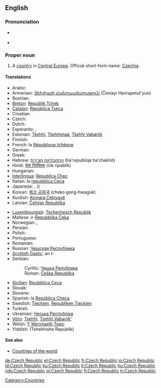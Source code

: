 ==English==
{{wikipedia}}

===Pronunciation===
* {{a|UK|US}} {{IPA|/ˈtʃɛk rɪˈpʌb.lɪk/}}
* {{audio|en-us-Czech Republic.ogg|Audio (US)}}

===Proper noun===
{{en-proper noun}}

# A [[country]] in [[Central Europe]]. Official short-form name: [[Czechia]].

====Translations====
{{trans-top|country in Central Europe}}
* Arabic: {{Arab|[[جمهورية التشيك]]}}
* Armenian: [[Չեխիայի Հանրապետություն]] (Čexiayi Hanrapetut'yun)
* Bosnian: {{t-|bs|Češka Republika|f}}
* [[Breton]]: [[Republik Tchek]]
* [[Catalan]]: [[República Txeca]] {{f}}
* Croatian: {{t-|hr|Češka Republika|f}}
* Czech: {{t+|cs|Česká republika|f}}
* Dutch: {{t+|nl|Tsjechische Republiek}}
* Esperanto: {{t-|eo|Ĉeĥio|xs=Esperanto}}, {{t-|eo|Ĉeĥujo|xs=Esperanto}}
* Estonian: [[Tšehhi]], [[Tšehhimaa]], [[Tšehhi Vabariik]]
* Finnish: {{t+|fi|Tšekin tasavalta}}
* French: la [[République tchèque]] {{f}}
* German: {{t+|de|Tschechische Republik}}
* Greek: {{t-|el|Δημοκρατία της Τσεχίας|f|tr=Dimokratía tis Tsechías|sc=Grek}}
* Hebrew: [[הרפובליקה הצ'כית]] (ha'republiqa ha'chekhit)
* Hindi: [[चेक रिपब्लिक]] (ćik ripablik)
* Hungarian: {{t+|hu|Cseh Köztársaság}}
* [[Interlingua]]: [[Republica Chec]]
* Italian: la [[repubblica Ceca]] {{f}}
* Japanese: {{t+|ja|チェコ|tr=Cheko|sc=Jpan}}, {{t-|ja|チェコ共和国|tr=Cheko-kyōwakoku|sc=Jpan}}({{Jpan|ちぇこきょうわこく}})
* Korean: [[체코 공화국]] (cheko gong-hwaguk)
* Kurdish: [[Komara Çêkiyayê]]
* Latvian: [[Čehijas Republika]] {{f}}
{{trans-mid}}
* [[Luxembourgish]]: [[Tschechesch Republik]]
* Maltese: ir-[[Repubblika Ċeka]]
* Norwegian: {{t+|no|Tsjekkia}}, {{t-|no|Den tsjekkiske republikk}}
* Persian: {{t-|fa|جمهوری چک|sc=fa-Arab|xs=Persian}}
* Polish: {{t+|pl|Republika Czeska|f}}
* Portuguese: {{t+|pt|República Tcheca}}
* Romanian: {{t-|ro|Republica Cehă|f}}
* Russian: [[Чешская Республика]] {{f}}
* [[Scottish Gaelic]]: an t-{{t-|gd|Seic|f|xs=Scottish Gaelic}}
* Serbian:
*: Cyrillic: [[Чешка Република]] {{f}}
*: Roman: [[Češka Republika]] {{f}}
* [[Sicilian]]: [[Ripùbblica Ceca]] {{f}}
* Slovak: {{t-|sk|Česká republika|f}}
* Slovene: {{t-|sl|Češka Republika|f}}
* Spanish: la [[República Checa]] {{f}}
* Swedish: [[Tjeckien]], [[Republiken Tjeckien]]
* Turkish: {{t+|tr|Çek Cumhuriyeti}}
* Ukrainian: [[Чеська Республіка]]
* [[Võro]]: [[Tsehhi]], [[Tsehhi Vabariik']]
* Welsh: [[Y Weriniaeth Tsiec]]
* Yiddish: (Tshekhishe Republik)
{{trans-bottom}}

====See also====
* [[Appendix:Countries of the world|Countries of the world]]

[[Category:Countries]]

[[de:Czech Republic]]
[[el:Czech Republic]]
[[fr:Czech Republic]]
[[io:Czech Republic]]
[[id:Czech Republic]]
[[ku:Czech Republic]]
[[lt:Czech Republic]]
[[hu:Czech Republic]]
[[nds:Czech Republic]]
[[pl:Czech Republic]]
[[fi:Czech Republic]]
[[tr:Czech Republic]]